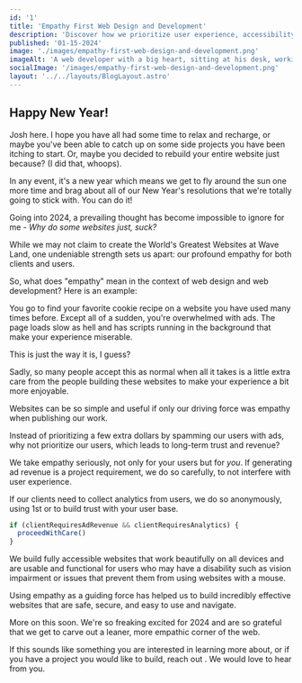 ```yaml
---
id: '1'
title: 'Empathy First Web Design and Development'
description: 'Discover how we prioritize user experience, accessibility, and trust. Join us in carving a leaner, more empathic corner of the web'
published: '01-15-2024'
image: './images/empathy-first-web-design-and-development.png'
imageAlt: 'A web developer with a big heart, sitting at his desk, working on a laptop, creating websites for his clients.'
socialImage: '/images/empathy-first-web-design-and-development.png'
layout: '../../layouts/BlogLayout.astro'
---
```



<PostHeader image={headerImage} frontmatter={frontmatter} />

## Happy New Year!

Josh here. I hope you have all had some time to relax and recharge, or maybe you've been able to catch up on some side projects you have been itching to start. Or, maybe you decided to rebuild your entire website just because? (I did that, whoops).

In any event, it's a new year which means we get to fly around the sun one more time and brag about all of our New Year's resolutions that we're totally going to stick with. You can do it!

Going into 2024, a prevailing thought has become impossible to ignore for me - _Why do some websites just, suck?_

While we may not claim to create the World's Greatest Websites at Wave Land, one undeniable strength sets us apart: our profound empathy for both clients and users.

So, what does "empathy" mean in the context of web design and web development? Here is an example:

You go to find your favorite cookie recipe on a website you have used many times before. Except all of a sudden, you're overwhelmed with ads. The page loads slow as hell and has scripts running in the background that make your experience miserable.

This is just the way it is, I guess?

Sadly, so many people accept this as normal when all it takes is a little extra care from the people building these websites to make your experience a bit more enjoyable.

Websites can be so simple and useful if only our driving force was empathy when publishing our work.

Instead of prioritizing a few extra dollars by spamming our users with ads, why not prioritize our users, which leads to long-term trust and revenue?

We take empathy seriously, not only for your users but for _you_. If generating ad revenue is a project requirement, we do so carefully, to not interfere with user experience.

If our clients need to collect analytics from users, we do so anonymously, using 1st or <Link href="https://www.salesforce.com/resources/articles/what-is-zero-party-data/" text="zero-party data" newWindow="true"/> to build trust with your user base.

```js
if (clientRequiresAdRevenue && clientRequiresAnalytics) {
  proceedWithCare()
}
```

We build fully accessible websites that work beautifully on all devices and are usable and functional for users who may have a disability such as vision impairment or issues that prevent them from using websites with a mouse.

Using empathy as a guiding force has helped us to build incredibly effective websites that are safe, secure, and easy to use and navigate.

More on this soon. We're so freaking excited for 2024 and are so grateful that we get to carve out a leaner, more empathic corner of the web.

If this sounds like something you are interested in learning more about, or if you have a project you would like to build, reach out <Link href="/contact" text="here" />. We would love to hear from you.
